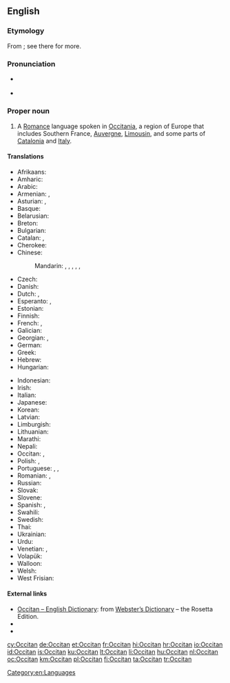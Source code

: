{{interwiktionary|code=oc}}
{{also|occitan}}
==English==
{{wikipedia}}

===Etymology===
From {{etyl|fr|en}} {{m|fr|occitan}}; see there for more.

===Pronunciation===
* {{a|US}} {{IPA|/ˈɑksəˌtæn/|lang=en}}
* {{hyphenation|Oc|ci|tan|lang=en}}

===Proper noun===
{{en-proper noun}}

# A [[Romance]] language spoken in [[Occitania]], a region of Europe that includes Southern France, [[Auvergne]], [[Limousin]], and some parts of [[Catalonia]] and [[Italy]].

====Translations====
{{trans-top|the Romance language}}
* Afrikaans: {{t+|af|Oksitaans}}
* Amharic: {{t|am|ኦኪታንኛ}}
* Arabic: {{t|ar|بْرُوفَنْسَالِيَة|f|tr=brufansaliya}}
* Armenian: {{t|hy|լանգ դոկ}}, {{t|hy|օկցիտանա}}
* Asturian: {{t+|ast|occitanu|m}}, {{t|ast|llingua d'oc|f}}
* Basque: {{t+|eu|okzitaniera}}
* Belarusian: {{t|be|аксітанская|f|tr=aksitánskaja}}
* Breton: {{t+|br|okitaneg|m}}
* Bulgarian: {{t|bg|окситански|m|tr=oksitánski|sc=Cyrl}}
* Catalan: {{t+|ca|occità|m}}, {{t|ca|llengua d'oc|f}}
* Cherokee: {{t|chr|ᎣᎩᏔᏂ|tr=ogitani}}
* Chinese:
*: Mandarin: {{t+|cmn|奧克語|sc=Hani}}, {{t|cmn|奥克语|tr=Àokèyǔ|sc=Hani}}, {{t|cmn|奧克西唐語|sc=Hani}}, {{t|cmn|奥克西唐语|tr=Àokèxītángyǔ|sc=Hani}}, {{t|cmn|歐西坦語|sc=Hani}}, {{t|cmn|欧西坦语|tr=Ōuxītǎnyǔ|sc=Hani}}
* Czech: {{t+|cs|okcitánština|f}}
* Danish: {{t|da|occitansk}}
* Dutch: {{t+|nl|Occitaans|n}}, {{t+|nl|Provençaals|n}}
* Esperanto: {{t|eo|Okcitana lingvo}}, {{t+|eo|okcitana}}
* Estonian: {{t|et|oksitaani}}
* Finnish: {{t+|fi|oksitaani}}
* French: {{t+|fr|occitan|m}}, {{t+|fr|langue d'oc|f}}
* Galician: {{t+|gl|occitano|m}}
* Georgian: {{t|ka|ოქსიტანური ენა}}, {{t|ka|ოქსიტანური}}
* German: {{t+|de|Okzitanisch|n}}
* Greek: {{t|el|οσιτανικά|n-p}}
* Hebrew: {{t|he|אוקיטן|tr=okitan|sc=Hebr}}
* Hungarian: {{t|hu|okcitán}}
{{trans-mid}}
* Indonesian: {{t|id|Oksitan}}
* Irish: {{t|ga|Ocsatánais}}
* Italian: {{t+|it|occitano|m}}
* Japanese: {{t+|ja|オック語|tr=Okku-go|sc=Jpan}}
* Korean: {{t|ko|오크어|tr=Okeu-eo|sc=Kore}}
* Latvian: {{t|lv|ocitāņu}}
* Limburgish: {{t|li|Óksittaonsj‎|n}}
* Lithuanian: {{t+|lt|oksitanų}}
* Marathi: {{t|mr|ऑक्सिटॅन}}
* Nepali: {{t|ne|अक्सिटन}}
* Occitan: {{t+|oc|occitan|m}}, {{t+|oc|lenga d'òc|f}}
* Polish: {{t|pl|okcytański}}, {{t+|pl|prowansalski}}
* Portuguese: {{t+|pt|occitano|m}}, {{t|pt|occitânico|m}}, {{t|pt|língua d'oc|f}}
* Romanian: {{t|ro|limba occitană|f}}, {{t+|ro|occitană|f}}
* Russian: {{t+|ru|оксита́нский|m}}
* Slovak: {{t|sk|Occitánsky}}
* Slovene: {{t|sl|ocitanščina|f}}
* Spanish: {{t+|es|occitano|m}}, {{t|es|lengua de oc|f}}
* Swahili: {{t|sw|Kiositani}}
* Swedish: {{t+|sv|occitanska}}
* Thai: {{t|th|ภาษาออกซิตัน|tr=paasăa òksídtan|sc=Thai}}
* Ukrainian: {{t+|uk|окситанська|f|tr=oksytáns'ka|sc=Cyrl}}
* Urdu: {{t|ur|آکیٹانی}}
* Venetian: {{t+|vec|ocitan|m}}, {{t|vec|lengua ocitana|f}}
* Volapük: {{t|vo|Loxitänapük}}
* Walloon: {{t|wa|Occitan}}
* Welsh: {{t|cy|Ocitan}}
* West Frisian: {{t+|fy|Oksitaansk}}
{{trans-bottom}}

====External links====
* [http://www.websters-online-dictionary.org/definition/Occitan-english/ Occitan – English Dictionary]: from [http://www.websters-online-dictionary.org/ Webster’s Dictionary] – the Rosetta Edition.
* {{ISO 639|3code=oci|1code=oc}}
* {{ethnologue|code=oci}}
<!-- All these codes were retired by ISO 639-3 and merged into 'oci' in 2007
* {{ethnologue|lang=Auvergnat|code=auv}}
* {{ethnologue|lang=Gascon|code=gsc}}
* {{ethnologue|lang=Languedocien|code=lnc}}
* {{ethnologue|lang=Limousin|code=lms}}
* {{ethnologue|lang=Provençal|code=prv}}
And this now has it's own wikt entry
* {{ethnologue|lang=Shuadit|code=sdt}}-->

[[Category:en:Languages]]

[[cy:Occitan]]
[[de:Occitan]]
[[et:Occitan]]
[[fr:Occitan]]
[[hi:Occitan]]
[[hr:Occitan]]
[[io:Occitan]]
[[id:Occitan]]
[[is:Occitan]]
[[ku:Occitan]]
[[lt:Occitan]]
[[li:Occitan]]
[[hu:Occitan]]
[[nl:Occitan]]
[[oc:Occitan]]
[[km:Occitan]]
[[pl:Occitan]]
[[fi:Occitan]]
[[ta:Occitan]]
[[tr:Occitan]]